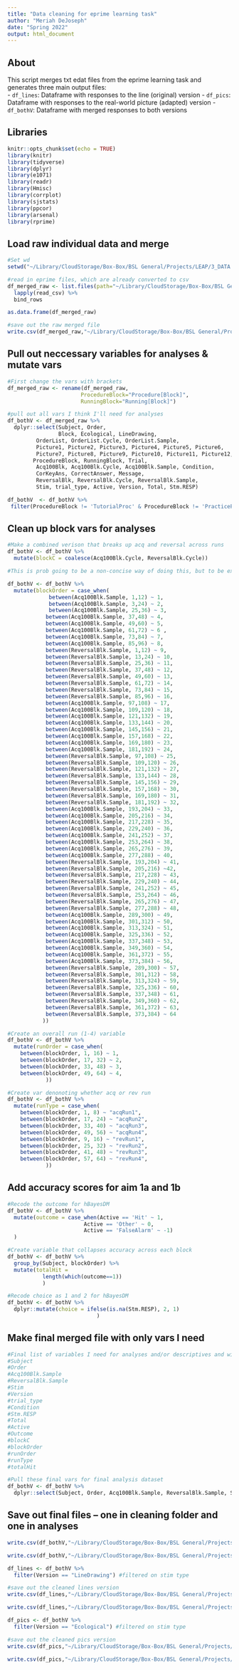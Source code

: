 ```yaml
---
title: "Data cleaning for eprime learning task"
author: "Meriah DeJoseph"
date: "Spring 2022"
output: html_document 
---
```


## About
This script merges txt edat files from the eprime learning task and generates three main output files:  
- `df_lines`: Dataframe with responses to the line (original) version 
- `df_pics`: Dataframe with responses to the real-world picture (adapted) version
- `df_bothV`: Dataframe with merged responses to both versions

## Libraries
```r
knitr::opts_chunk$set(echo = TRUE)
library(knitr)
library(tidyverse)
library(dplyr)
library(e1071)
library(readr)
library(Hmisc)
library(corrplot)
library(sjstats)
library(ppcor)
library(arsenal)
library(rprime)

```

## Load raw individual data and merge 
```r

#Set wd
setwd("~/Library/CloudStorage/Box-Box/BSL General/Projects/LEAP/3_DATA MERGING & CLEANING/Eprime merging and cleaning/Eprime_csv") 

#read in eprime files, which are already converted to csv
df_merged_raw <- list.files(path="~/Library/CloudStorage/Box-Box/BSL General/Projects/LEAP/3_DATA MERGING & CLEANING/Eprime merging and cleaning/Eprime_csv") %>% 
  lapply(read_csv) %>% 
  bind_rows

as.data.frame(df_merged_raw)

#save out the raw merged file
write.csv(df_merged_raw,"~/Library/CloudStorage/Box-Box/BSL General/Projects/LEAP/3_DATA MERGING & CLEANING/Eprime merging and cleaning/df_eprime_merged_raw.csv")

```

## Pull out neccessary variables for analyses & mutate vars
```r

#First change the vars with brackets
df_merged_raw <- rename(df_merged_raw,
                       ProcedureBlock="Procedure[Block]",
                       RunningBlock="Running[Block]")

#pull out all vars I think I'll need for analyses
df_bothV <- df_merged_raw %>% 
  dplyr::select(Subject, Order, 
                Block, Ecological, LineDrawing, 
         OrderList, OrderList.Cycle, OrderList.Sample, 
         Picture1, Picture2, Picture3, Picture4, Picture5, Picture6,
         Picture7, Picture8, Picture9, Picture10, Picture11, Picture12,
        ProcedureBlock, RunningBlock, Trial, 
         Acq100Blk, Acq100Blk.Cycle, Acq100Blk.Sample, Condition,
         CorKeyAns, CorrectAnswer, Message,
         ReversalBlk, ReversalBlk.Cycle, ReversalBlk.Sample,
         Stim, trial_type, Active, Version, Total, Stm.RESP) 

df_bothV  <- df_bothV %>% 
 filter(ProcedureBlock != 'TutorialProc' & ProcedureBlock != 'PracticeProc' & ProcedureBlock != 'BreakProc') #filter to remove tutorial, practice, break rows

```

## Clean up block vars for analyses
```r
#Make a combined verison that breaks up acq and reversal across runs
df_bothV <- df_bothV %>% 
  mutate(blockC = coalesce(Acq100Blk.Cycle, ReversalBlk.Cycle))

#This is prob going to be a non-concise way of doing this, but to be extra careful that my blocks align with how I set up physio triggers, I'm doing this the long way by recoding each block chunked by acq and rev in each run

df_bothV <- df_bothV %>% 
  mutate(blockOrder = case_when(
             between(Acq100Blk.Sample, 1,12) ~ 1,
             between(Acq100Blk.Sample, 3,24) ~ 2,
             between(Acq100Blk.Sample, 25,36) ~ 3,
            between(Acq100Blk.Sample, 37,48) ~ 4, 
            between(Acq100Blk.Sample, 49,60) ~ 5, 
            between(Acq100Blk.Sample, 61,72) ~ 6 ,
            between(Acq100Blk.Sample, 73,84) ~ 7, 
            between(Acq100Blk.Sample, 85,96) ~ 8, 
            between(ReversalBlk.Sample, 1,12) ~ 9, 
            between(ReversalBlk.Sample, 13,24) ~ 10,
            between(ReversalBlk.Sample, 25,36) ~ 11,
            between(ReversalBlk.Sample, 37,48) ~ 12, 
            between(ReversalBlk.Sample, 49,60) ~ 13, 
            between(ReversalBlk.Sample, 61,72) ~ 14, 
            between(ReversalBlk.Sample, 73,84) ~ 15, 
            between(ReversalBlk.Sample, 85,96) ~ 16,
            between(Acq100Blk.Sample, 97,108) ~ 17,
            between(Acq100Blk.Sample, 109,120) ~ 18, 
            between(Acq100Blk.Sample, 121,132) ~ 19,
            between(Acq100Blk.Sample, 133,144) ~ 20, 
            between(Acq100Blk.Sample, 145,156) ~ 21, 
            between(Acq100Blk.Sample, 157,168) ~ 22, 
            between(Acq100Blk.Sample, 169,180) ~ 23, 
            between(Acq100Blk.Sample, 181,192) ~ 24, 
            between(ReversalBlk.Sample, 97,108) ~ 25, 
            between(ReversalBlk.Sample, 109,120) ~ 26, 
            between(ReversalBlk.Sample, 121,132) ~ 27, 
            between(ReversalBlk.Sample, 133,144) ~ 28, 
            between(ReversalBlk.Sample, 145,156) ~ 29, 
            between(ReversalBlk.Sample, 157,168) ~ 30, 
            between(ReversalBlk.Sample, 169,180) ~ 31,
            between(ReversalBlk.Sample, 181,192) ~ 32,
            between(Acq100Blk.Sample, 193,204) ~ 33,
            between(Acq100Blk.Sample, 205,216) ~ 34,
            between(Acq100Blk.Sample, 217,228) ~ 35,
            between(Acq100Blk.Sample, 229,240) ~ 36,
            between(Acq100Blk.Sample, 241,252) ~ 37,
            between(Acq100Blk.Sample, 253,264) ~ 38, 
            between(Acq100Blk.Sample, 265,276) ~ 39,
            between(Acq100Blk.Sample, 277,288) ~ 40, 
            between(ReversalBlk.Sample, 193,204) ~ 41,
            between(ReversalBlk.Sample, 205,216) ~42, 
            between(ReversalBlk.Sample, 217,228) ~ 43,
            between(ReversalBlk.Sample, 229,240) ~ 44,
            between(ReversalBlk.Sample, 241,252) ~ 45,
            between(ReversalBlk.Sample, 253,264) ~ 46, 
            between(ReversalBlk.Sample, 265,276) ~ 47,
            between(ReversalBlk.Sample, 277,288) ~ 48,
            between(Acq100Blk.Sample, 289,300) ~ 49, 
            between(Acq100Blk.Sample, 301,312) ~ 50, 
            between(Acq100Blk.Sample, 313,324) ~ 51, 
            between(Acq100Blk.Sample, 325,336) ~ 52, 
            between(Acq100Blk.Sample, 337,348) ~ 53, 
            between(Acq100Blk.Sample, 349,360) ~ 54, 
            between(Acq100Blk.Sample, 361,372) ~ 55, 
            between(Acq100Blk.Sample, 373,384) ~ 56, 
            between(ReversalBlk.Sample, 289,300) ~ 57, 
            between(ReversalBlk.Sample, 301,312) ~ 58, 
            between(ReversalBlk.Sample, 313,324) ~ 59,
            between(ReversalBlk.Sample, 325,336) ~ 60,
            between(ReversalBlk.Sample, 337,348) ~ 61,
            between(ReversalBlk.Sample, 349,360) ~ 62,
            between(ReversalBlk.Sample, 361,372) ~ 63,
            between(ReversalBlk.Sample, 373,384) ~ 64
           ))

#Create an overall run (1-4) variable
df_bothV <- df_bothV %>% 
  mutate(runOrder = case_when(
    between(blockOrder, 1, 16) ~ 1,
    between(blockOrder, 17, 32) ~ 2,
    between(blockOrder, 33, 48) ~ 3,
    between(blockOrder, 49, 64) ~ 4,
            ))

#Create var denonoting whether acq or rev run
df_bothV <- df_bothV %>% 
  mutate(runType = case_when(
    between(blockOrder, 1, 8) ~ "acqRun1",
    between(blockOrder, 17, 24) ~ "acqRun2",
    between(blockOrder, 33, 40) ~ "acqRun3",
    between(blockOrder, 49, 56) ~ "acqRun4",
    between(blockOrder, 9, 16) ~ "revRun1",
    between(blockOrder, 25, 32) ~ "revRun2",
    between(blockOrder, 41, 48) ~ "revRun3",
    between(blockOrder, 57, 64) ~ "revRun4",
            ))

```

## Add accuracy scores for aim 1a and 1b
```r

#Recode the outcome for hBayesDM
df_bothV <- df_bothV %>% 
  mutate(outcome = case_when(Active == 'Hit' ~ 1, 
                        Active == 'Other' ~ 0, 
                        Active == 'FalseAlarm' ~ -1)
  )

#Create variable that collapses accuracy across each block
df_bothV <- df_bothV %>% 
  group_by(Subject, blockOrder) %>% 
  mutate(totalHit = 
           length(which(outcome==1))
           ) 

#Recode choice as 1 and 2 for hBayesDM
df_bothV <- df_bothV %>% 
  dplyr::mutate(choice = ifelse(is.na(Stm.RESP), 2, 1)
                            )
```

## Make final merged file with only vars I need
```r
#Final list of variables I need for analyses and/or descriptives and will include in final data files:
#Subject
#Order
#Acq100Blk.Sample
#ReversalBlk.Sample
#Stim
#Version
#trial_type
#Condition
#Stm.RESP
#Total
#Active
#Outcome
#blockC
#blockOrder
#runOrder
#runType
#totalHit

#Pull these final vars for final analysis dataset
df_bothV <- df_bothV %>% 
  dplyr::select(Subject, Order, Acq100Blk.Sample, ReversalBlk.Sample, Stim, Version, trial_type, Condition, Stm.RESP, choice, Total, Active, outcome, blockC, blockOrder, runOrder, runType, totalHit)

```

## Save out final files -- one in cleaning folder and one in analyses
```r
write.csv(df_bothV,"~/Library/CloudStorage/Box-Box/BSL General/Projects/LEAP/3_DATA MERGING & CLEANING/Eprime merging and cleaning/df_bothV.csv")

write.csv(df_bothV,"~/Library/CloudStorage/Box-Box/BSL General/Projects/LEAP/4_DATA ANALYSIS/df_bothV.csv")

df_lines <- df_bothV %>% 
  filter(Version == "LineDrawing") #filtered on stim type

#save out the cleaned lines version
write.csv(df_lines,"~/Library/CloudStorage/Box-Box/BSL General/Projects/LEAP/3_DATA MERGING & CLEANING/Eprime merging and cleaning/df_lines.csv")

write.csv(df_lines,"~/Library/CloudStorage/Box-Box/BSL General/Projects/LEAP/4_DATA ANALYSIS/df_lines.csv")

df_pics <- df_bothV %>% 
  filter(Version == "Ecological") #filtered on stim type

#save out the cleaned pics version
write.csv(df_pics,"~/Library/CloudStorage/Box-Box/BSL General/Projects/LEAP/3_DATA MERGING & CLEANING/Eprime merging and cleaning/df_pics.csv")

write.csv(df_pics,"~/Library/CloudStorage/Box-Box/BSL General/Projects/LEAP/4_DATA ANALYSIS/df_pics.csv")
```


